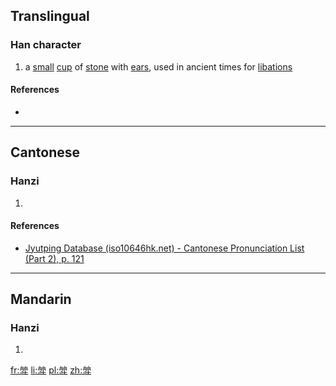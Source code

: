 ==Translingual==

===Han character===
{{Han char|rn=68|rad=斗|as=06|sn=10|four=|canj=IIBYJ|ids=⿳厸冖斗}}

# a [[small]] [[cup]] of [[stone]] with [[ear]]s, used in ancient times for [[libation]]s

====References====
* {{Han ref|kx=0478.100|dkj=13502|hdz=32253.050|uh=659A|ud=26010}}

----

==Cantonese==

===Hanzi===
{{yue-hanzi|jyut=[[gaa2]]|y=ga2}}

# {{defn|lang=yue|sort=斗06}}

====References====
*[http://www.iso10646hk.net/jp/document/download.jsp Jyutping Database (iso10646hk.net) - Cantonese Pronunciation List (Part 2), p. 121]

----

==Mandarin==

===Hanzi===
{{cmn-hanzi|pin=[[jiǎ]] ([[jia3]]), [[xiá]] ([[xia2]]), [[yé]] ([[ye2]])|wg=chia<sup>3</sup>, hsia<sup>2</sup>, yeh<sup>2</sup>}}

# {{defn|lang=cmn|sort=斗06}}

[[fr:斚]]
[[li:斚]]
[[pl:斚]]
[[zh:斚]]